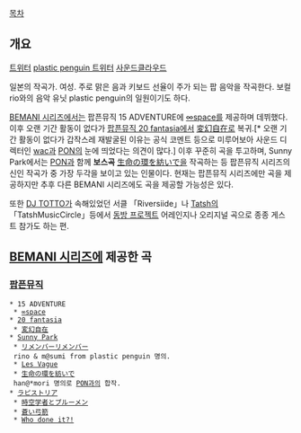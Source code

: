 [[목차]]

== 개요 ==
[https://twitter.com/marcie_02 트위터]
[https://twitter.com/plasticpenguin_ plastic penguin 트위터]
[https://soundcloud.com/m-sumi 사운드클라우드]

일본의 작곡가. 여성. 주로 맑은 음과 키보드 선율이 주가 되는 팝 음악을 작곡한다. 보컬 rio와의 음악 유닛 plastic penguin의 일원이기도 하다.

[[BEMANI 시리즈]]에서는 팝픈뮤직 15 ADVENTURE에 [[∞space]]를 제공하며 데뷔했다. 이후 오랜 기간 활동이 없다가 [[팝픈뮤직 20 fantasia]]에서 [[変幻自在]]로 복귀.[* 오랜 기간 활동이 없다가 갑작스레 재발굴된 이유는 공식 코멘트 등으로 미루어보아 사운드 디렉터인 [[wac]]과 [[PON]]의 눈에 띄었다는 의견이 많다.] 이후 꾸준히 곡을 투고하며, Sunny Park에서는 [[PON]]과 함께 '''보스곡''' [[生命の環を紡いで]]을 작곡하는 등 팝픈뮤직 시리즈의 신인 작곡가 중 가장 두각을 보이고 있는 인물이다. 현재는 팝픈뮤직 시리즈에만 곡을 제공하지만 추후 다른 BEMANI 시리즈에도 곡을 제공할 가능성은 있다.

또한 [[DJ TOTTO]]가 속해있었던 서클 「Riversiide」나 [[Tatsh]]의 「TatshMusicCircle」등에서 [[동방 프로젝트]] 어레인지나 오리지널 곡으로 종종 게스트 참가도 하는 편.

== [[BEMANI 시리즈]]에 제공한 곡 ==
=== [[팝픈뮤직]] ===
 * 15 ADVENTURE
  * [[∞space]]
 * [[팝픈뮤직 20 fantasia|20 fantasia]]
  * [[変幻自在]]
 * [[팝픈뮤직 Sunny Park|Sunny Park]]
  * [[リメンバーリメンバー]]
  rino & m@sumi from plastic penguin 명의.
  * [[Les Vague]]
  * [[生命の環を紡いで]]
  han@*mori 명의로 [[PON]]과의 합작.
 * [[팝픈뮤직 라피스토리아|ラピストリア]]
  * [[時空学者とブルーメン]]
  * [[蒼い弓箭]]
  * [[Who done it?!]]
